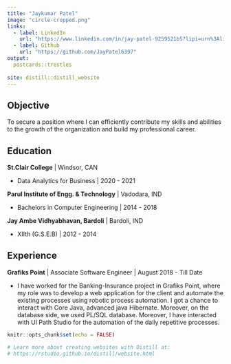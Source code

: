 ```yaml
---
title: "Jaykumar Patel"
image: "circle-cropped.png"
links:
  - label: LinkedIn
    url: "https://www.linkedin.com/in/jay-patel-9259521b5?lipi=urn%3Ali%3Apage%3Ad_flagship3_profile_view_base_contact_details%3BS4HPGApUT8uxK09NaDBoGQ%3D%3D"
  - label: Github
    url: "https://github.com/JayPatel6397"
output:
  postcards::trestles
  
site: distill::distill_website
---
```


## Objective

To secure a position where I can efficiently contribute my skills and abilities to the growth of the organization and build my professional career.

## Education

**St.Clair College** \| Windsor, CAN

-   Data Analytics for Business \| 2020 - 2021

**Parul Institute of Engg. & Technology** \| Vadodara, IND

-   Bachelors in Computer Engineering \| 2014 - 2018

**Jay Ambe Vidhyabhavan, Bardoli** \| Bardoli, IND

-   XIIth (G.S.E.B) \| 2012 - 2014

## Experience

**Grafiks Point** \| Associate Software Engineer \| August 2018 - Till Date

-   I have worked for the Banking-Insurance project in Grafiks Point, where my role was to develop a web application for the client and automate the existing processes using robotic process automation. I got a chance to interact with Core Java, advanced java Hibernate. Moreover, on the database side, we used PL/SQL database. Moreover, I have interacted with UI Path Studio for the automation of the daily repetitive processes.

```r
knitr::opts_chunk$set(echo = FALSE)

# Learn more about creating websites with Distill at:
# https://rstudio.github.io/distill/website.html

```
